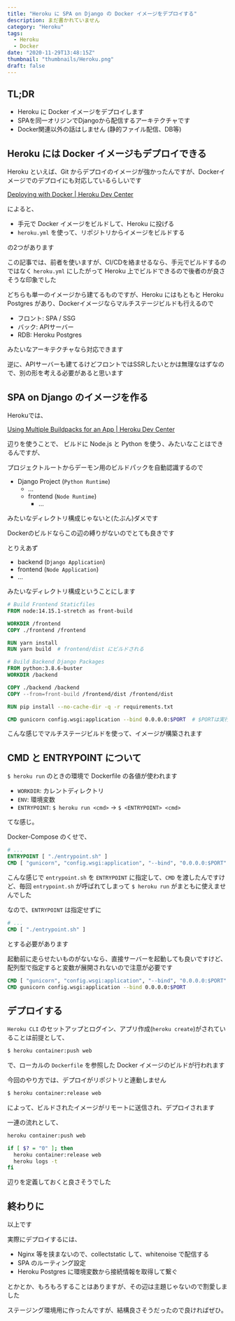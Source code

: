 ```yaml
---
title: "Heroku に SPA on Django の Docker イメージをデプロイする"
description: まだ書かれていません
category: "Heroku"
tags:
  - Heroku
  - Docker
date: "2020-11-29T13:48:15Z"
thumbnail: "thumbnails/Heroku.png"
draft: false
---
```


## TL;DR

- Heroku に Docker イメージをデプロイします
- SPAを同一オリジンでDjangoから配信するアーキテクチャです
- Docker関連以外の話はしません (静的ファイル配信、DB等)

## Heroku には Docker イメージもデプロイできる

Heroku といえば、Git からデプロイのイメージが強かったんですが、Dockerイメージでのデプロイにも対応しているらしいです

[Deploying with Docker \| Heroku Dev Center](https://devcenter.heroku.com/categories/deploying-with-docker)

によると、

- 手元で Docker イメージをビルドして、Heroku に投げる
- `heroku.yml` を使って、リポジトリからイメージをビルドする

の2つがあります

この記事では、前者を使いますが、CI/CDを絡ませるなら、手元でビルドするのではなく `heroku.yml` にしたがって Heroku 上でビルドできるので後者のが良さそうな印象でした

どちらも単一のイメージから建てるものですが、Heroku にはもともと Heroku Postgres があり、Dockerイメージならマルチステージビルドも行えるので

- フロント: SPA / SSG
- バック: APIサーバー
- RDB: Heroku Postgres

みたいなアーキテクチャなら対応できます

逆に、APIサーバーも建てるけどフロントではSSRしたいとかは無理なはずなので、別の形を考える必要があると思います

## SPA on Django のイメージを作る

Herokuでは、

[Using Multiple Buildpacks for an App | Heroku Dev Center](https://devcenter.heroku.com/articles/using-multiple-buildpacks-for-an-app)

辺りを使うことで、
ビルドに Node.js と Python を使う、みたいなことはできるんですが、

プロジェクトルートからデーモン用のビルドパックを自動認識するので

- Django Project (`Python Runtime`)
  - ...
  - frontend (`Node Runtime`)
    - ...

みたいなディレクトリ構成じゃないと(たぶん)ダメです

Dockerのビルドならこの辺の縛りがないのでとても良きです

とりえあず

- backend (`Django Application`)
- frontend (`Node Application`)
- ...

みたいなディレクトリ構成ということにします

``` Dockerfile
# Build Frontend Staticfiles
FROM node:14.15.1-stretch as front-build

WORKDIR /frontend
COPY ./frontend /frontend

RUN yarn install
RUN yarn build  # frontend/dist にビルドされる

# Build Backend Django Packages
FROM python:3.8.6-buster
WORKDIR /backend

COPY ./backend /backend
COPY --from=front-build /frontend/dist /frontend/dist

RUN pip install --no-cache-dir -q -r requirements.txt

CMD gunicorn config.wsgi:application --bind 0.0.0.0:$PORT  # $PORTは実行時の環境変数から取得される
```

こんな感じでマルチステージビルドを使って、イメージが構築されます

## CMD と ENTRYPOINT について

`$ heroku run` のときの環境で Dockerfile の各値が使われます

- `WORKDIR`: カレントディレクトリ
- `ENV`: 環境変数
- `ENTRYPOINT`: `$ heroku run <cmd>` → `$ <ENTRYPOINT> <cmd>`

てな感じ。

Docker-Compose のくせで、

``` Dockerfile
# ...
ENTRYPOINT [ "./entrypoint.sh" ]
CMD [ "gunicorn", "config.wsgi:application", "--bind", "0.0.0.0:$PORT" ]
```

こんな感じで `entrypoint.sh` を `ENTRYPOINT` に指定して、`CMD` を渡したんですけど、毎回 `entrypoint.sh` が呼ばれてしまって `$ heroku run` がまともに使えませんでした

なので、`ENTRYPOINT` は指定せずに

``` Dockerfile
# ...
CMD [ "./entrypoint.sh" ]
```

とする必要があります

起動前に走らせたいものがないなら、直接サーバーを起動しても良いですけど、配列型で指定すると変数が展開されないので注意が必要です

``` Dockerfile
CMD [ "gunicorn", "config.wsgi:application", "--bind", "0.0.0.0:$PORT" ]  # NG
CMD gunicorn config.wsgi:application --bind 0.0.0.0:$PORT                 # OK
```

## デプロイする

`Heroku CLI` のセットアップとログイン、アプリ作成(`heroku create`)がされていることは前提として、

``` bash
$ heroku container:push web
```

で、ローカルの `Dockerfile` を参照した Docker イメージのビルドが行われます

今回のやり方では、デプロイがリポジトリと連動しません

``` bash
$ heroku container:release web
```

によって、ビルドされたイメージがリモートに送信され、デプロイされます

一連の流れとして、

``` bash:deploy.sh
heroku container:push web

if [ $? = "0" ]; then
  heroku container:release web
  heroku logs -t
fi
```

辺りを定義しておくと良さそうでした

## 終わりに

以上です

実際にデプロイするには、

- Nginx 等を挟まないので、collectstatic して、whitenoise で配信する
- SPA のルーティング設定
- Heroku Postgres に環境変数から接続情報を取得して繋ぐ

とかとか、もろもろすることはありますが、その辺は主題じゃないので割愛しました

ステージング環境用に作ったんですが、結構良さそうだったので良ければぜひ。
